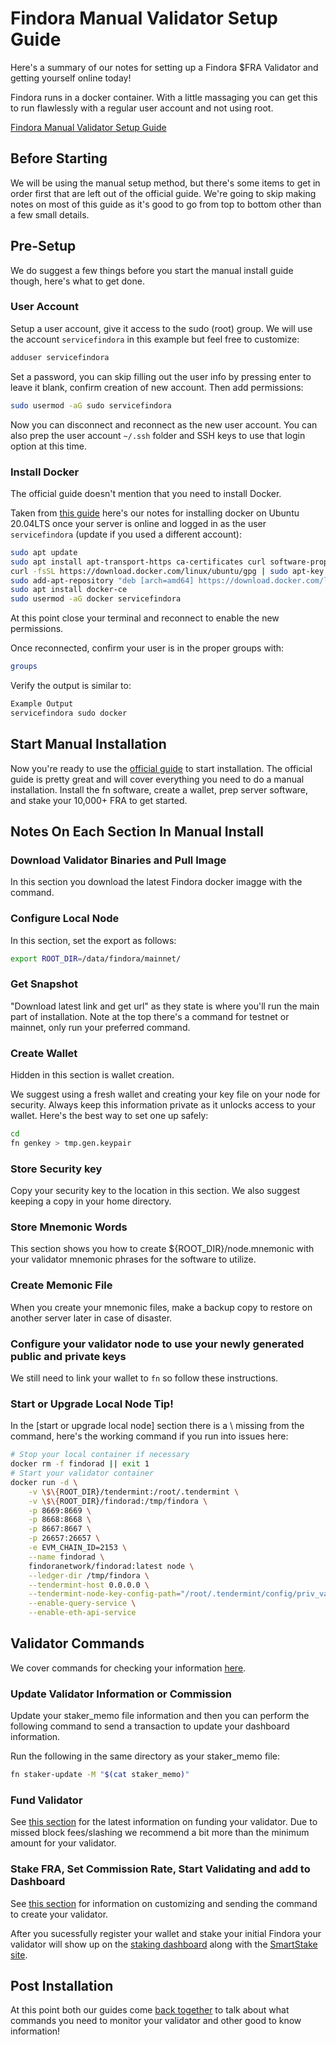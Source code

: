 # Findora Manual Validator Setup Guide
Here's a summary of our notes for setting up a Findora $FRA Validator and getting yourself online today!

Findora runs in a docker container. With a little massaging you can get this to run flawlessly with a regular user account and not using root.

[Findora Manual Validator Setup Guide](https://wiki.findora.org/docs/guides/manual-setup)

## Before Starting
We will be using the manual setup method, but there's some items to get in order first that are left out of the official guide. We're going to skip making notes on most of this guide as it's good to go from top to bottom other than a few small details.

## Pre-Setup
We do suggest a few things before you start the manual install guide though, here's what to get done.

### User Account
Setup a user account, give it access to the sudo (root) group. We will use the account `servicefindora` in this example but feel free to customize:

```bash
adduser servicefindora
```

Set a password, you can skip filling out the user info by pressing enter to leave it blank, confirm creation of new account. Then add permissions:

```bash
sudo usermod -aG sudo servicefindora
```

Now you can disconnect and reconnect as the new user account. You can also prep the user account `~/.ssh` folder and SSH keys to use that login option at this time.

### Install Docker
The official guide doesn't mention that you need to install Docker. 

Taken from [this guide](https://www.digitalocean.com/community/tutorials/how-to-install-and-use-docker-on-ubuntu-20-04) here's our notes for installing docker on Ubuntu 20.04LTS once your server is online and logged in as the user `servicefindora` (update if you used a different account):

```bash
sudo apt update
sudo apt install apt-transport-https ca-certificates curl software-properties-common
curl -fsSL https://download.docker.com/linux/ubuntu/gpg | sudo apt-key add -
sudo add-apt-repository "deb [arch=amd64] https://download.docker.com/linux/ubuntu focal stable"
sudo apt install docker-ce
sudo usermod -aG docker servicefindora
```

At this point close your terminal and reconnect to enable the new permissions.

Once reconnected, confirm your user is in the proper groups with:

```bash
groups
```


Verify the output is similar to:

```bash
Example Output
servicefindora sudo docker
```

## Start Manual Installation
Now you're ready to use the [official guide](https://wiki.findora.org/docs/guides/manual-setup) to start installation. The official guide is pretty great and will cover everything you need to do a manual installation. Install the fn software, create a wallet, prep server software, and stake your 10,000+ FRA to get started.

## Notes On Each Section In Manual Install

### Download Validator Binaries and Pull Image
In this section you download the latest Findora docker imagge with the command.

### Configure Local Node
In this section, set the export as follows:

```bash
export ROOT_DIR=/data/findora/mainnet/
```

### Get Snapshot
"Download latest link and get url" as they state is where you'll run the main part of installation. Note at the top there's a command for testnet or mainnet, only run your preferred command.

### Create Wallet
Hidden in this section is wallet creation.

We suggest using a fresh wallet and creating your key file on your node for security. Always keep this information private as it unlocks access to your wallet. Here's the best way to set one up safely:

```bash
cd
fn genkey > tmp.gen.keypair
```

### Store Security key
Copy your security key to the location in this section. We also suggest keeping a copy in your home directory.

### Store Mnemonic Words
This section shows you how to create ${ROOT_DIR}/node.mnemonic with your validator mnemonic phrases for the software to utilize.

### Create Memonic File
When you create your mnemonic files, make a backup copy to restore on another server later in case of disaster.

### Configure your validator node to use your newly generated public and private keys
We still need to link your wallet to `fn` so follow these instructions.

### Start or Upgrade Local Node Tip!
In the [start or upgrade local node] section there is a \ missing from the command, here's the working command if you run into issues here:

```bash
# Stop your local container if necessary
docker rm -f findorad || exit 1
# Start your validator container
docker run -d \
    -v \$\{ROOT_DIR}/tendermint:/root/.tendermint \
    -v \$\{ROOT_DIR}/findorad:/tmp/findora \
    -p 8669:8669 \
    -p 8668:8668 \
    -p 8667:8667 \
    -p 26657:26657 \
    -e EVM_CHAIN_ID=2153 \
    --name findorad \
    findoranetwork/findorad:latest node \
    --ledger-dir /tmp/findora \
    --tendermint-host 0.0.0.0 \
    --tendermint-node-key-config-path="/root/.tendermint/config/priv_validator_key.json" \
    --enable-query-service \
    --enable-eth-api-service
```

## Validator Commands
We cover commands for checking your information [here](/findora/post).

### Update Validator Information or Commission
Update your staker_memo file information and then you can perform the following command to send a transaction to update your dashboard information.

Run the following in the same directory as your staker_memo file:
```bash
fn staker-update -M "$(cat staker_memo)"
```

### Fund Validator
See [this section](https://wiki.findora.org/docs/guides/manual-setup#fund-your-validator) for the latest information on funding your validator. Due to missed block fees/slashing we recommend a bit more than the minimum amount for your validator.

### Stake FRA, Set Commission Rate, Start Validating and add to Dashboard
See [this section](https://wiki.findora.org/docs/guides/manual-setup#stake-initial-fra-and-set-commission-rate) for information on customizing and sending the command to create your validator.

After you sucessfully register your wallet and stake your initial Findora your validator will show up on the [staking dashboard](https://findorascan.io/nodes) along with the [SmartStake site](https://findora.smartstake.io/).

## Post Installation
At this point both our guides come [back together](/findora/post) to talk about what commands you need to monitor your validator and other good to know information!